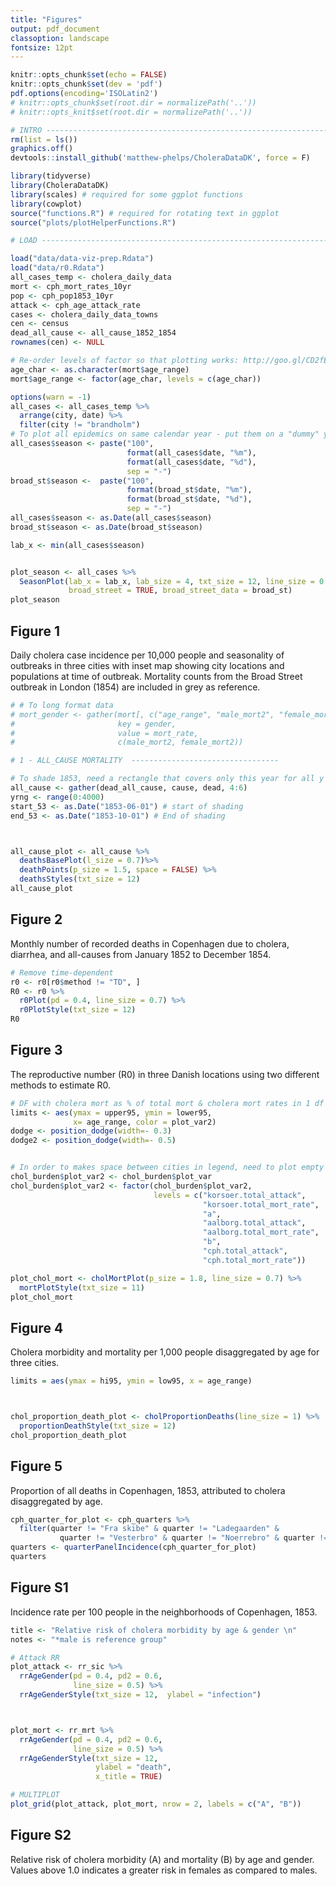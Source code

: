 ```yaml
---
title: "Figures"
output: pdf_document
classoption: landscape
fontsize: 12pt
---
```


```r
knitr::opts_chunk$set(echo = FALSE)
knitr::opts_chunk$set(dev = 'pdf')
pdf.options(encoding='ISOLatin2')
# knitr::opts_chunk$set(root.dir = normalizePath('..'))
# knitr::opts_knit$set(root.dir = normalizePath('..'))

```



```r
# INTRO -------------------------------------------------------------------
rm(list = ls())
graphics.off()
devtools::install_github('matthew-phelps/CholeraDataDK', force = F)

library(tidyverse)
library(CholeraDataDK)
library(scales) # required for some ggplot functions
library(cowplot)
source("functions.R") # required for rotating text in ggplot 
source("plots/plotHelperFunctions.R")

# LOAD --------------------------------------------------------------------

load("data/data-viz-prep.Rdata")
load("data/r0.Rdata")
all_cases_temp <- cholera_daily_data
mort <- cph_mort_rates_10yr
pop <- cph_pop1853_10yr
attack <- cph_age_attack_rate
cases <- cholera_daily_data_towns
cen <- census
dead_all_cause <- all_cause_1852_1854
rownames(cen) <- NULL

# Re-order levels of factor so that plotting works: http://goo.gl/CD2fEC
age_char <- as.character(mort$age_range)
mort$age_range <- factor(age_char, levels = c(age_char))

```

```r

options(warn = -1)
all_cases <- all_cases_temp %>%
  arrange(city, date) %>%
  filter(city != "brandholm")
# To plot all epidemics on same calendar year - put them on a "dummy" year
all_cases$season <- paste("100",
                          format(all_cases$date, "%m"),
                          format(all_cases$date, "%d"),
                          sep = "-")
broad_st$season <-  paste("100",
                          format(broad_st$date, "%m"),
                          format(broad_st$date, "%d"),
                          sep = "-")
all_cases$season <- as.Date(all_cases$season)
broad_st$season <- as.Date(broad_st$season)

lab_x <- min(all_cases$season)


plot_season <- all_cases %>%
  SeasonPlot(lab_x = lab_x, lab_size = 4, txt_size = 12, line_size = 0.8,
             broad_street = TRUE, broad_street_data = broad_st)
plot_season
```

## Figure 1   
Daily cholera case incidence per 10,000 people and seasonality of outbreaks in three cities with inset map showing city locations and populations at time of outbreak. Mortality counts from the Broad Street outbreak in London (1854) are included in grey as reference.



```r
# # To long format data
# mort_gender <- gather(mort[, c("age_range", "male_mort2", "female_mort2")],
#                       key = gender,
#                       value = mort_rate,
#                       c(male_mort2, female_mort2))

# 1 - ALL_CAUSE MORTALITY  ---------------------------------

# To shade 1853, need a rectangle that covers only this year for all y
all_cause <- gather(dead_all_cause, cause, dead, 4:6)
yrng <- range(0:4000)
start_53 <- as.Date("1853-06-01") # start of shading
end_53 <- as.Date("1853-10-01") # End of shading



all_cause_plot <- all_cause %>%
  deathsBasePlot(l_size = 0.7)%>%
  deathPoints(p_size = 1.5, space = FALSE) %>%
  deathsStyles(txt_size = 12)
all_cause_plot
```


## Figure 2  
Monthly number of recorded deaths in Copenhagen due to cholera, diarrhea, and all-causes from January 1852 to December 1854.
\newpage


```r

# Remove time-dependent
r0 <- r0[r0$method != "TD", ]
R0 <- r0 %>%
  r0Plot(pd = 0.4, line_size = 0.7) %>%
  r0PlotStyle(txt_size = 12)
R0
```

## Figure 3  
The reproductive number (R0) in three Danish locations using two different methods to estimate R0.
\newpage


```r
# DF with cholera mort as % of total mort & cholera mort rates in 1 df
limits <- aes(ymax = upper95, ymin = lower95,
              x= age_range, color = plot_var2)
dodge <- position_dodge(width=- 0.3)
dodge2 <- position_dodge(width=- 0.5)


# In order to makes space between cities in legend, need to plot empty "dummy" variables that will be white space. Creat empty factors:
chol_burden$plot_var2 <- chol_burden$plot_var
chol_burden$plot_var2 <- factor(chol_burden$plot_var2,
                                levels = c("korsoer.total_attack", 
                                           "korsoer.total_mort_rate",
                                           "a",
                                           "aalborg.total_attack",
                                           "aalborg.total_mort_rate",
                                           "b",
                                           "cph.total_attack",
                                           "cph.total_mort_rate"))

plot_chol_mort <- cholMortPlot(p_size = 1.8, line_size = 0.7) %>%
  mortPlotStyle(txt_size = 11)
plot_chol_mort
```

## Figure 4  
Cholera morbidity and mortality per 1,000 people disaggregated by age for three cities.
\newpage

```r
limits = aes(ymax = hi95, ymin = low95, x = age_range)



chol_proportion_death_plot <- cholProportionDeaths(line_size = 1) %>%
  proportionDeathStyle(txt_size = 12)
chol_proportion_death_plot


```

## Figure 5  
Proportion of all deaths in Copenhagen, 1853, attributed to cholera disaggregated by age.
\newpage



```r

cph_quarter_for_plot <- cph_quarters %>%
  filter(quarter != "Fra skibe" & quarter != "Ladegaarden" &
           quarter != "Vesterbro" & quarter != "Noerrebro" & quarter != "Oesterbro")
quarters <- quarterPanelIncidence(cph_quarter_for_plot)
quarters

```


## Figure S1  
Incidence rate per 100 people in the neighborhoods of Copenhagen, 1853.
\newpage


```r

title <- "Relative risk of cholera morbidity by age & gender \n"
notes <- "*male is reference group"

# Attack RR
plot_attack <- rr_sic %>%
  rrAgeGender(pd = 0.4, pd2 = 0.6,
              line_size = 0.5) %>%
  rrAgeGenderStyle(txt_size = 12,  ylabel = "infection")



plot_mort <- rr_mrt %>%
  rrAgeGender(pd = 0.4, pd2 = 0.6,
              line_size = 0.5) %>%
  rrAgeGenderStyle(txt_size = 12,
                   ylabel = "death",
                   x_title = TRUE)

# MULTIPLOT 
plot_grid(plot_attack, plot_mort, nrow = 2, labels = c("A", "B"))
```

## Figure S2  
Relative risk of cholera morbidity (A) and mortality (B) by age and gender. Values above 1.0 indicates a greater risk in females as compared to males.



